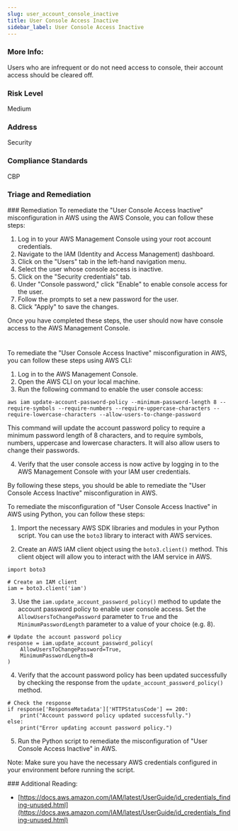```yaml
---
slug: user_account_console_inactive
title: User Console Access Inactive
sidebar_label: User Console Access Inactive
---
```


### More Info:

Users who are infrequent or do not need access to console, their account access should be cleared off.

### Risk Level

Medium

### Address

Security

### Compliance Standards

CBP


### Triage and Remediation
<Tabs>
<Tab title='Remediation'>
### Remediation

<AccordionGroup>
<Accordion title='Using Console' defaultOpen='true'>
To remediate the "User Console Access Inactive" misconfiguration in AWS using the AWS Console, you can follow these steps:

1. Log in to your AWS Management Console using your root account credentials.
2. Navigate to the IAM (Identity and Access Management) dashboard.
3. Click on the "Users" tab in the left-hand navigation menu.
4. Select the user whose console access is inactive.
5. Click on the "Security credentials" tab.
6. Under "Console password," click "Enable" to enable console access for the user.
7. Follow the prompts to set a new password for the user.
8. Click "Apply" to save the changes.

Once you have completed these steps, the user should now have console access to the AWS Management Console.

#
</Accordion>

<Accordion title='Using CLI'>
To remediate the "User Console Access Inactive" misconfiguration in AWS, you can follow these steps using AWS CLI:

1. Log in to the AWS Management Console.
2. Open the AWS CLI on your local machine.
3. Run the following command to enable the user console access:

```
aws iam update-account-password-policy --minimum-password-length 8 --require-symbols --require-numbers --require-uppercase-characters --require-lowercase-characters --allow-users-to-change-password
```

This command will update the account password policy to require a minimum password length of 8 characters, and to require symbols, numbers, uppercase and lowercase characters. It will also allow users to change their passwords.

4. Verify that the user console access is now active by logging in to the AWS Management Console with your IAM user credentials.

By following these steps, you should be able to remediate the "User Console Access Inactive" misconfiguration in AWS.
</Accordion>

<Accordion title='Using Python'>
To remediate the misconfiguration of "User Console Access Inactive" in AWS using Python, you can follow these steps:

1. Import the necessary AWS SDK libraries and modules in your Python script. You can use the `boto3` library to interact with AWS services.

2. Create an AWS IAM client object using the `boto3.client()` method. This client object will allow you to interact with the IAM service in AWS.

```
import boto3

# Create an IAM client
iam = boto3.client('iam')
```

3. Use the `iam.update_account_password_policy()` method to update the account password policy to enable user console access. Set the `AllowUsersToChangePassword` parameter to `True` and the `MinimumPasswordLength` parameter to a value of your choice (e.g. 8).

```
# Update the account password policy
response = iam.update_account_password_policy(
    AllowUsersToChangePassword=True,
    MinimumPasswordLength=8
)
```

4. Verify that the account password policy has been updated successfully by checking the response from the `update_account_password_policy()` method.

```
# Check the response
if response['ResponseMetadata']['HTTPStatusCode'] == 200:
    print("Account password policy updated successfully.")
else:
    print("Error updating account password policy.")
```

5. Run the Python script to remediate the misconfiguration of "User Console Access Inactive" in AWS.

Note: Make sure you have the necessary AWS credentials configured in your environment before running the script.
</Accordion>

</AccordionGroup>
</Tab>
</Tabs>
### Additional Reading:

- [https://docs.aws.amazon.com/IAM/latest/UserGuide/id_credentials_finding-unused.html](https://docs.aws.amazon.com/IAM/latest/UserGuide/id_credentials_finding-unused.html) 

